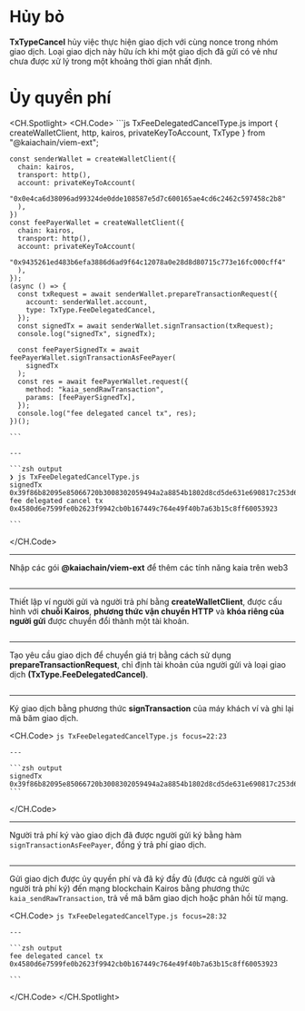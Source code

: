 # Hủy bỏ

**TxTypeCancel** hủy việc thực hiện giao dịch với cùng nonce trong nhóm giao dịch. Loại giao dịch này hữu ích khi một giao dịch đã gửi có vẻ như chưa được xử lý trong một khoảng thời gian nhất định.

# Ủy quyền phí

<CH.Spotlight>
  <CH.Code>
    ```js TxFeeDelegatedCancelType.js
    import { createWalletClient, http, kairos, privateKeyToAccount, TxType } from "@kaiachain/viem-ext";

    const senderWallet = createWalletClient({
      chain: kairos,
      transport: http(),
      account: privateKeyToAccount(
        "0x0e4ca6d38096ad99324de0dde108587e5d7c600165ae4cd6c2462c597458c2b8"
      ),
    })
    const feePayerWallet = createWalletClient({
      chain: kairos,
      transport: http(),
      account: privateKeyToAccount(
        "0x9435261ed483b6efa3886d6ad9f64c12078a0e28d8d80715c773e16fc000cff4"
      ),
    });
    (async () => {
      const txRequest = await senderWallet.prepareTransactionRequest({
        account: senderWallet.account,
        type: TxType.FeeDelegatedCancel,
      });
      const signedTx = await senderWallet.signTransaction(txRequest);
      console.log("signedTx", signedTx);

      const feePayerSignedTx = await feePayerWallet.signTransactionAsFeePayer(
        signedTx
      );
      const res = await feePayerWallet.request({
        method: "kaia_sendRawTransaction",
        params: [feePayerSignedTx],
      });
      console.log("fee delegated cancel tx", res);
    })();

    ```

    ---

    ```zsh output
    ❯ js TxFeeDelegatedCancelType.js
    signedTx 0x39f86b82095e85066720b3008302059494a2a8854b1802d8cd5de631e690817c253d6a9153f847f8458207f6a0e203205f0f0728d964f8da4a8f891b63d2140c9a0144d33a9a682be1db90c212a05a3999602aeefda3cabbf0af3a935b85a9c5e94ffa3c00c8def218a121281343
    fee delegated cancel tx 0x4580d6e7599fe0b2623f9942cb0b167449c764e49f40b7a63b15c8ff60053923

    ```
  </CH.Code>

  ---

  Nhập các gói **@kaiachain/viem-ext** để thêm các tính năng kaia trên web3

  ```js TxFeeDelegatedCancelType.js focus=1
  ```

  ---

  Thiết lập ví người gửi và người trả phí bằng **createWalletClient**, được cấu hình với **chuỗi Kairos**, **phương thức vận chuyển HTTP** và **khóa riêng của người gửi** được chuyển đổi thành một tài khoản.

  ```js TxFeeDelegatedCancelType.js focus=3:16
  ```

  ---

  Tạo yêu cầu giao dịch để chuyển giá trị bằng cách sử dụng **prepareTransactionRequest**, chỉ định tài khoản của người gửi và loại giao dịch **(TxType.FeeDelegatedCancel)**.

  ```js TxFeeDelegatedCancelType.js focus=18:21
  ```

  ---

  Ký giao dịch bằng phương thức **signTransaction** của máy khách ví và ghi lại mã băm giao dịch.

  <CH.Code>
    ```js TxFeeDelegatedCancelType.js focus=22:23
    ```

    ---

    ```zsh output
    signedTx 0x39f86b82095e85066720b3008302059494a2a8854b1802d8cd5de631e690817c253d6a9153f847f8458207f6a0e203205f0f0728d964f8da4a8f891b63d2140c9a0144d33a9a682be1db90c212a05a3999602aeefda3cabbf0af3a935b85a9c5e94ffa3c00c8def218a121281343
    ```
  </CH.Code>

  ---

  Người trả phí ký vào giao dịch đã được người gửi ký bằng hàm `signTransactionAsFeePayer`, đồng ý trả phí giao dịch.

  ```js TxFeeDelegatedCancelType.js focus=25:27
  ```

  ---

  Gửi giao dịch được ủy quyền phí và đã ký đầy đủ (được cả người gửi và người trả phí ký) đến mạng blockchain Kairos bằng phương thức `kaia_sendRawTransaction`, trả về mã băm giao dịch hoặc phản hồi từ mạng.

  <CH.Code>
    ```js TxFeeDelegatedCancelType.js focus=28:32
    ```

    ---

    ```zsh output
    fee delegated cancel tx 0x4580d6e7599fe0b2623f9942cb0b167449c764e49f40b7a63b15c8ff60053923

    ```
  </CH.Code>
</CH.Spotlight>
